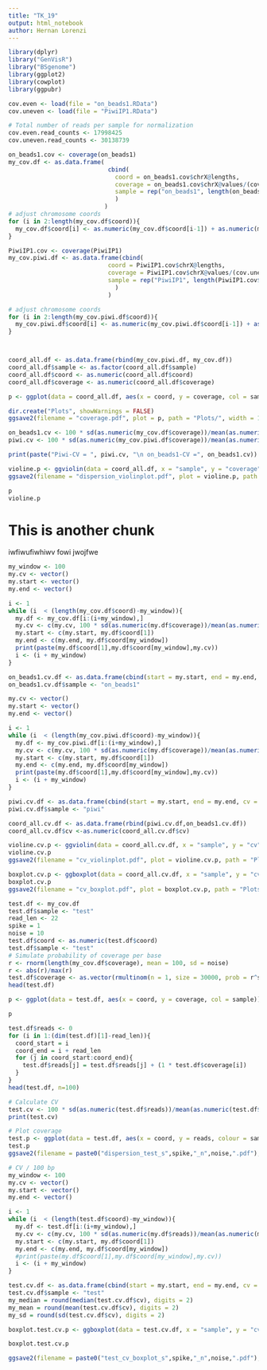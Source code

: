 ```yaml
---
title: "TK_19"
output: html_notebook
author: Hernan Lorenzi
---
```



```r


library(dplyr)
library("GenVisR")
library("BSgenome")
library(ggplot2)
library(cowplot)
library(ggpubr)
```


```r
cov.even <- load(file = "on_beads1.RData")
cov.uneven <- load(file = "PiwiIP1.RData")

# Total number of reads per sample for normalization
cov.even.read_counts <- 17998425
cov.uneven.read_counts <- 30138739
```

```r
on_beads1.cov <- coverage(on_beads1)
my_cov.df <- as.data.frame(
                            cbind(
                              coord = on_beads1.cov$chrX@lengths, 
                              coverage = on_beads1.cov$chrX@values/(cov.even.read_counts/2e7),
                              sample = rep("on_beads1", length(on_beads1.cov$chrX@values) )
                              )
                           )
# adjust chromosome coords
for (i in 2:length(my_cov.df$coord)){
  my_cov.df$coord[i] <- as.numeric(my_cov.df$coord[i-1]) + as.numeric(my_cov.df$coord[i])
}

PiwiIP1.cov <- coverage(PiwiIP1)
my_cov.piwi.df <- as.data.frame(cbind(
                            coord = PiwiIP1.cov$chrX@lengths, 
                            coverage = PiwiIP1.cov$chrX@values/(cov.uneven.read_counts/2e7),
                            sample = rep("PiwiIP1", length(PiwiIP1.cov$chrX@values))
                              )
                            )

# adjust chromosome coords
for (i in 2:length(my_cov.piwi.df$coord)){
  my_cov.piwi.df$coord[i] <- as.numeric(my_cov.piwi.df$coord[i-1]) + as.numeric(my_cov.piwi.df$coord[i])
}



coord_all.df <- as.data.frame(rbind(my_cov.piwi.df, my_cov.df))
coord_all.df$sample <- as.factor(coord_all.df$sample)
coord_all.df$coord <- as.numeric(coord_all.df$coord)
coord_all.df$coverage <- as.numeric(coord_all.df$coverage)

p <- ggplot(data = coord_all.df, aes(x = coord, y = coverage, col = sample)) + geom_line() + xlim(21633500, 21641000) + theme_minimal() 

dir.create("Plots", showWarnings = FALSE)
ggsave2(filename = "coverage.pdf", plot = p, path = "Plots/", width = 11, height = 8)

on_beads1.cv <- 100 * sd(as.numeric(my_cov.df$coverage))/mean(as.numeric(my_cov.df$coverage))
piwi.cv <- 100 * sd(as.numeric(my_cov.piwi.df$coverage))/mean(as.numeric(my_cov.piwi.df$coverage))

print(paste("Piwi-CV = ", piwi.cv, "\n on_beads1-CV =", on_beads1.cv))

violine.p <- ggviolin(data = coord_all.df, x = "sample", y = "coverage")
ggsave2(filename = "dispersion_violinplot.pdf", plot = violine.p, path = "Plots/", width = 8, height = 8)

p
violine.p
```
# This is another chunk
iwfiwufiwhiwv fowi jwojfwe
```r
my_window <- 100
my.cv <- vector()
my.start <- vector()
my.end <- vector()

i <- 1
while (i  < (length(my_cov.df$coord)-my_window)){
  my.df <- my_cov.df[i:(i+my_window),]
  my.cv <- c(my.cv, 100 * sd(as.numeric(my.df$coverage))/mean(as.numeric(my.df$coverage)))
  my.start <- c(my.start, my.df$coord[1])
  my.end <- c(my.end, my.df$coord[my_window])
  print(paste(my.df$coord[1],my.df$coord[my_window],my.cv))
  i <- (i + my_window)
}

on_beads1.cv.df <- as.data.frame(cbind(start = my.start, end = my.end, cv = my.cv))
on_beads1.cv.df$sample <- "on_beads1"

my.cv <- vector()
my.start <- vector()
my.end <- vector()

i <- 1
while (i  < (length(my_cov.piwi.df$coord)-my_window)){
  my.df <- my_cov.piwi.df[i:(i+my_window),]
  my.cv <- c(my.cv, 100 * sd(as.numeric(my.df$coverage))/mean(as.numeric(my.df$coverage)))
  my.start <- c(my.start, my.df$coord[1])
  my.end <- c(my.end, my.df$coord[my_window])
  print(paste(my.df$coord[1],my.df$coord[my_window],my.cv))
  i <- (i + my_window)
}

piwi.cv.df <- as.data.frame(cbind(start = my.start, end = my.end, cv = my.cv))
piwi.cv.df$sample <- "piwi"

coord_all.cv.df <- as.data.frame(rbind(piwi.cv.df,on_beads1.cv.df))
coord_all.cv.df$cv <-as.numeric(coord_all.cv.df$cv)

violine.cv.p <- ggviolin(data = coord_all.cv.df, x = "sample", y = "cv")
violine.cv.p
ggsave2(filename = "cv_violinplot.pdf", plot = violine.cv.p, path = "Plots/", width = 8, height = 8)

boxplot.cv.p <- ggboxplot(data = coord_all.cv.df, x = "sample", y = "cv", add = c("jitter"))
boxplot.cv.p
ggsave2(filename = "cv_boxplot.pdf", plot = boxplot.cv.p, path = "Plots/", width = 8, height = 8)

```


```r
test.df <- my_cov.df
test.df$sample <- "test"
read_len <- 22
spike = 1
noise = 10
test.df$coord <- as.numeric(test.df$coord) 
test.df$sample <- "test"
# Simulate probability of coverage per base 
r <- rnorm(length(my_cov.df$coverage), mean = 100, sd = noise)
r <- abs(r)/max(r)
test.df$coverage <- as.vector(rmultinom(n = 1, size = 30000, prob = r^spike)) # making distributions mor e extreme
head(test.df)

p <- ggplot(data = test.df, aes(x = coord, y = coverage, col = sample)) + geom_line() + xlim(21633500, 21641000) + theme_minimal() 

p

test.df$reads <- 0
for (i in 1:(dim(test.df)[1]-read_len)){
  coord_start = i
  coord_end = i + read_len
  for (j in coord_start:coord_end){
    test.df$reads[j] = test.df$reads[j] + (1 * test.df$coverage[i])
  }
}
head(test.df, n=100)

# Calculate CV
test.cv <- 100 * sd(as.numeric(test.df$reads))/mean(as.numeric(test.df$reads))
print(test.cv)

# Plot coverage
test.p <- ggplot(data = test.df, aes(x = coord, y = reads, colour = sample)) + geom_line() + xlim(21633500, 21641000) + theme_minimal() + labs(title = paste("spike = ", spike, "noise = ", noise, "CV = ", round(test.cv, digits = 2))) + ylim(0,300)
test.p
ggsave2(filename = paste0("dispersion_test_s",spike,"_n",noise,".pdf"), plot = test.p, path = "Plots/", width = 8, height = 8)

# CV / 100 bp
my_window <- 100
my.cv <- vector()
my.start <- vector()
my.end <- vector()

i <- 1
while (i  < (length(test.df$coord)-my_window)){
  my.df <- test.df[i:(i+my_window),]
  my.cv <- c(my.cv, 100 * sd(as.numeric(my.df$reads))/mean(as.numeric(my.df$reads)))
  my.start <- c(my.start, my.df$coord[1])
  my.end <- c(my.end, my.df$coord[my_window])
  #print(paste(my.df$coord[1],my.df$coord[my_window],my.cv))
  i <- (i + my_window)
}

test.cv.df <- as.data.frame(cbind(start = my.start, end = my.end, cv = my.cv))
test.cv.df$sample <- "test"
my_median = round(median(test.cv.df$cv), digits = 2)
my_mean = round(mean(test.cv.df$cv), digits = 2)
my_sd = round(sd(test.cv.df$cv), digits = 2)

boxplot.test.cv.p <- ggboxplot(data = test.cv.df, x = "sample", y = "cv", add = c("jitter")) + labs(title = paste("Spike = ",spike,"Noise =",noise,"Median =", my_median,"Mean =", my_mean, "SD =", my_sd))

boxplot.test.cv.p

ggsave2(filename = paste0("test_cv_boxplot_s",spike,"_n",noise,".pdf"), plot = boxplot.test.cv.p, path = "Plots/", width = 8, height = 8)
```

